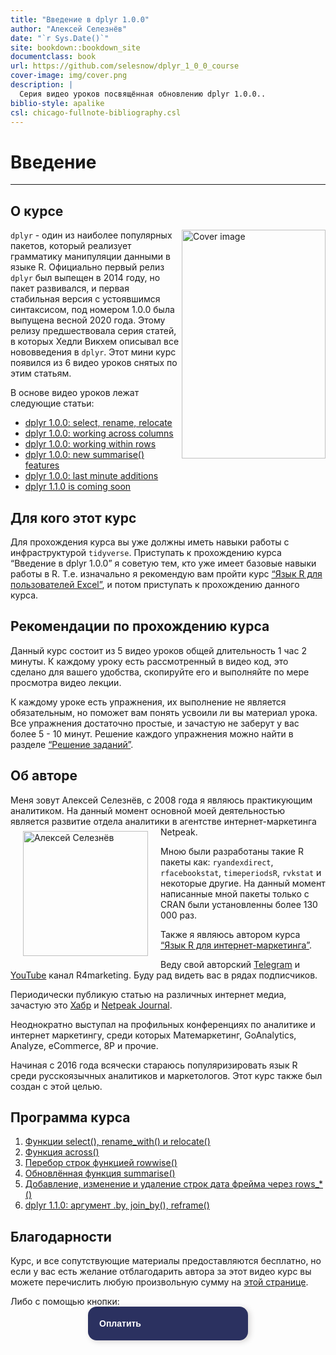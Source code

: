 ```yaml
--- 
title: "Введение в dplyr 1.0.0"
author: "Алексей Селезнёв"
date: "`r Sys.Date()`"
site: bookdown::bookdown_site
documentclass: book
url: https://github.com/selesnow/dplyr_1_0_0_course
cover-image: img/cover.png
description: |
  Серия видео уроков посвящённая обновлению dplyr 1.0.0..
biblio-style: apalike
csl: chicago-fullnote-bibliography.csl
---
```


# Введение {-}

------

## О курсе {-}
<a href="https://selesnow.github.io"><img src="img/cover.png" align="right" alt="Cover image" class="cover" width="230" height="366" /></a>`dplyr` - один из наиболее популярных пакетов, который реализует грамматику манипуляции данными в языке R. Официально первый релиз `dplyr` был выпещен в 2014 году, но пакет развивался, и первая стабильная версия с устоявшимся синтаксисом, под номером 1.0.0 была выпущена весной 2020 года. Этому релизу предшествовала серия статей, в которых Хедли Викхем описывал все нововведения в `dplyr`. Этот мини курс появился из 6 видео уроков снятых по этим статьям.

В основе видео уроков лежат следующие статьи:

* [dplyr 1.0.0: select, rename, relocate](https://www.tidyverse.org/blog/2020/03/dplyr-1-0-0-select-rename-relocate/)
* [dplyr 1.0.0: working across columns](https://www.tidyverse.org/blog/2020/04/dplyr-1-0-0-colwise/)
* [dplyr 1.0.0: working within rows](https://www.tidyverse.org/blog/2020/04/dplyr-1-0-0-rowwise/)
* [dplyr 1.0.0: new summarise() features](https://www.tidyverse.org/blog/2020/03/dplyr-1-0-0-summarise/)
* [dplyr 1.0.0: last minute additions](https://www.tidyverse.org/blog/2020/05/dplyr-1-0-0-last-minute-additions/)
* [dplyr 1.1.0 is coming soon](https://www.tidyverse.org/blog/2022/11/dplyr-1-1-0-is-coming-soon/)

## Для кого этот курс {-}
Для прохождения курса вы уже должны иметь навыки работы с инфраструктурой `tidyverse`. Приступать к прохождению курса "Введение в dplyr 1.0.0" я советую тем, кто уже имеет базовые навыки работы в R. Т.е. изначально я рекомендую вам пройти курс ["Язык R для пользователей Excel"](https://selesnow.github.io/r4excel_users/), и потом приступать к прохождению данного курса.

## Рекомендации по прохождению курса {-}
Данный курс состоит из 5 видео уроков общей длительность 1 час 2 минуты. К каждому уроку есть рассмотренный в видео код, это сделано для вашего удобства, скопируйте его и выполняйте по мере просмотра видео лекции. 

К каждому уроке есть упражнения, их выполнение не является обязательным, но поможет вам понять усвоили ли вы материал урока. Все упражнения достаточно простые, и зачастую не заберут у вас более 5 - 10 минут. Решение каждого упражнения можно найти в разделе ["Решение заданий"](решения-заданий.html).

## Об авторе {-}
Меня зовут Алексей Селезнёв, с 2008 года я являюсь практикующим аналитиком. На данный момент основной моей деятельностью является развитие отдела аналитики в агентстве интернет-маркетинга Netpeak.
<a href="https://selesnow.github.io"><img src="img/author.png" width="200" height="200" align="left" alt="Алексей Селезнёв" hspace="20" vspace="7" /></a>

Мною были разработаны такие R пакеты как: `ryandexdirect`, `rfacebookstat`, `timeperiodsR`, `rvkstat` и некоторые другие. На данный момент написанные мной пакеты только с CRAN были установленны более 130 000 раз.

Также я являюсь автором курса ["Язык R для интернет-маркетинга"](https://needfordata.ru/r).

Веду свой авторский [Telegram](https://t.me/R4marketing) и [YouTube](https://www.youtube.com/R4marketing/?sub_confirmation=1) канал R4marketing. Буду рад видеть вас в рядах подписчиков.

Периодически публикую статью на различных интернет медиа, зачастую это [Хабр](https://habr.com/ru/users/selesnow/) и [Netpeak Journal](https://netpeak.net/ru/blog/user/publication/826/).

Неоднократно выступал на профильных конференциях по аналитике и интернет маркетингу, среди которых Матемаркетинг, GoAnalytics, Analyze, eCommerce, 8P и прочие.

Начиная с 2016 года всячески стараюсь популяризировать язык R среди русскоязычных аналитиков и маркетологов. Этот курс также был создан с этой целью.

## Программа курса {-}

1. [Функции select(), rename_with() и relocate()](функции-select-rename_with-и-relocate.html)
2. [Функция across()](функция-across.html)
3. [Перебор строк функцией rowwise()](перебор-строк-функцией-rowwise.html)
4. [Обновлённая функция summarise()](обновлённая-функция-summarise.html)
5. [Добавление, изменение и удаление строк дата фрейма через rows_*()](добавление-изменение-и-удаление-строк-дата-фрейма-через-rows_.html)
6. [dplyr 1.1.0: аргумент .by, join_by(), reframe()](dplyr-1.1.0-аргумент-.by-join_by-reframe.html)

## Благодарности {-}
Курс, и все сопутствующие материалы предоставляются бесплатно, но если у вас есть желание отблагодарить автора за этот видео курс вы можете перечислить любую произвольную сумму на [этой странице](https://secure.wayforpay.com/payment/r4excel_users).

Либо с помощью кнопки:
<center>
<script type="text/javascript" id="widget-wfp-script" src="https://secure.wayforpay.com/server/pay-widget.js?ref=button"></script> <script type="text/javascript">function runWfpWdgt(url){var wayforpay=new Wayforpay();wayforpay.invoice(url);}</script> <button type="button" onclick="runWfpWdgt('https://secure.wayforpay.com/button/b9c8a14345975');" style="display:inline-block!important;background:#2B3160 url('https://s3.eu-central-1.amazonaws.com/w4p-merch/button/bg2x2.png') no-repeat center right;background-size:cover;width: 256px!important;height:54px!important;border:none!important;border-radius:14px!important;padding:18px!important;box-shadow:3px 2px 8px rgba(71,66,66,0.22)!important;text-align:left!important;box-sizing:border-box!important;" onmouseover="this.style.opacity='0.8';" onmouseout="this.style.opacity='1';"><span style="font-family:Verdana,Arial,sans-serif!important;font-weight:bold!important;font-size:14px!important;color:#ffffff!important;line-height:18px!important;vertical-align:middle!important;">Оплатить</span></button>
</center>
